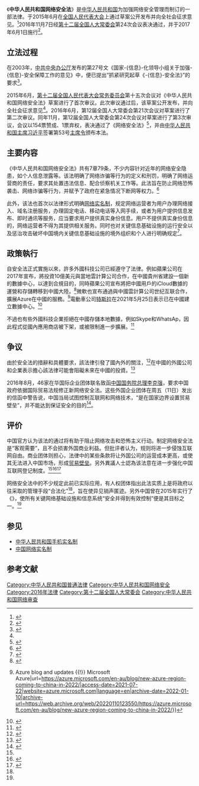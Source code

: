 {{noteTA
|G1=IT
|1=zh-hant:網絡安全法;zh-hans:网络安全法;<!--名從主人/名从主人-->
}}
{{Infobox PRC legislation
| 名称 = 中华人民共和国网络安全法
| 简称 = 网络安全法
| 提案方 = [[全国人民代表大会常务委员会法制工作委员会|全国人民代表大会常务委员会法制工作委员会]]
| 公布日期 = 2016年11月7日
| 施行日期 = 2017年6月1日
| 类别 = 普通法律
| wikisource =中华人民共和国网络安全法
| pdf = 中华人民共和国网络安全法.pdf
| flk-id = MmM5MDlmZGQ2NzhiZjE3OTAxNjc4YmY4Mjc2ZjA5M2Q%3D
<!-- 立法 -->
| 征求意见日期 = 2015年7月6日
| 议会届次 = 第12届全国人民代表大会常务委员会第24次会议
| 人大常委会通过日期 = 2016年11月7日
| 人大通过日期 = 
| 国务院通过日期 = 
| 公布者 = [[中华人民共和国主席|国家主席]][[习近平|习近平]]
| 公布命令 = 第53号《[[中华人民共和国主席令|中华人民共和国主席令]]》
| 自定义立法过程 = 
<!-- 修正 -->
| 修正次数 = 
| 最新修正日期 = 
| 修正案 = 
<!-- 废止 -->
| 废止日期 = 
| 被取代 = 
| 自定义废止过程 = 
}}
《'''中华人民共和国网络安全法'''》是[[中华人民共和国|中华人民共和国]]为加强网络安全管理而制订的一部法律。于2015年6月在[[全国人民代表大会|全国人民代表大会]]上通过草案公开发布并向全社会征求意见。<ref name="zzyjg">{{Cite web|title=网络安全法（草案）全文|url=http://www.npc.gov.cn/npc/xinwen/lfgz/flca/2015-07/06/content_1940614.htm|accessdate=2016-10-29|work=中国人大网|archiveurl=https://web.archive.org/web/20161029174914/http://www.npc.gov.cn/npc/xinwen/lfgz/flca/2015-07/06/content_1940614.htm|archivedate=2016-10-29|dead-url=yes}}</ref>2016年11月7日经[[第十二届全国人民代表大会常务委员会|第十二届全国人大常委会]]第24次会议表决通过，并于2017年6月1日施行<ref name="against">{{cite news|url=http://www.bbc.com/zhongwen/simp/world/2016/11/161111_china_cyber_law_reactions|title=全球40企业团体致函反对中国网络安全法|publisher=BBC中文網|date=2016-11-11|accessdate=2016-11-12|archivedate=2020-11-15|archiveurl=https://web.archive.org/web/20201115225946/https://www.bbc.com/zhongwen/simp/world/2016/11/161111_china_cyber_law_reactions|dead-url=no}}</ref>。

==立法过程==
在2003年，[[中共中央办公厅|中共中央办公厅]]发布的第27号文《国家-{信息}-化领导小组关于加强-{信息}-安全保障工作的意见》中，便已提出“抓紧研究起草《-{信息}-安全法》”的要求<ref>{{cite news|url=http://theory.people.com.cn/n/2015/0901/c387081-27537640.html|title=蓄力一纪 由是始之——《网络安全法(草案)》评述|publisher=人民网|date=2015-09-01|accessdate=2017-05-31|archivedate=2020-11-04|archiveurl=https://web.archive.org/web/20201104183630/http://theory.people.com.cn/n/2015/0901/c387081-27537640.html|dead-url=no}}</ref>。

2015年6月，[[第十二届全国人民代表大会常务委员会|第十二届全国人民代表大会常务委员会]]第十五次会议对《中华人民共和国网络安全法》草案进行了首次审议。此次审议通过后，该草案公开发布，并向全社会征求意见<ref name="zzyjg" />。2016年6月，第12届全国人大常委会第21次会议对草案进行了第二次审议。同年11月，第12届全国人大常委会第24次会议对草案进行了第3次审议，会议以154票赞成、1票弃权，表决通过了《网络安全法》<ref>{{cite news|url=http://news.china.com/domestic/945/20161108/23860135_all.html|title=首部网络安全法通过 人大回应“搞壁垒”|publisher=观察者网|date=2016-11-08|accessdate=2017-05-31|archivedate=2018-08-18|archiveurl=https://web.archive.org/web/20180818115303/https://news.china.com/domestic/945/20161108/23860135_all.html|dead-url=no}}</ref>，并由[[中华人民共和国主席|中华人民共和国主席]][[习近平|习近平]]签署第53号[[中华人民共和国主席令|主席令]]颁布本法。

==主要内容==
{{维基文库|中华人民共和国网络安全法}}
《中华人民共和国网络安全法》共有7章79条，不少内容针对近年的网络安全隐患，如个人信息泄露等。该法明确了网络诈骗等行为的定义和刑罚，明确了网络运营商的责任，要求其处置违法信息、配合侦察机关工作等。此法旨在防止网络恐怖袭击、网络诈骗等行为，并赋予了政府在紧急情况下断网等权力。<ref name="initium">{{cite news|url=https://theinitium.com/article/20161107-dailynews-china-internet-security/|title=全国人大审议通过网络安全法，紧急情况政府可断网|publisher=端传媒|date=2016-11-08|accessdate=2016-11-12|archivedate=2020-12-07|archiveurl=https://web.archive.org/web/20201207133021/https://theinitium.com/article/20161107-dailynews-china-internet-security/|dead-url=no}}</ref>

此外，该法也首次以法律形式明确[[中国网络实名制|网络实名制]]，规定网络运营者为用户办理网络接入、域名注册服务，办理固定电话、移动电话等入网手续，或者为用户提供信息发布、即时通讯等服务，应当要求用户提供真实身份信息。用户不提供真实身份信息的，网络运营者不得为其提供相关服务。同时也对关键信息基础设施的运行安全以及惩治攻击破坏中国境内关键信息基础设施的境外组织和个人进行明确规定<ref>{{cite news|title=织就网络安全的“法网”——网络安全法六大看点解析|work=新华社|url=http://news.xinhuanet.com/legal/2016-11/07/c_1119867197.htm|date=2016年11月7日|accessdate=2017年6月1日|archivedate=2016年11月25日|archiveurl=https://web.archive.org/web/20161125134753/http://news.xinhuanet.com/legal/2016-11/07/c_1119867197.htm|dead-url=no}}</ref>。

== 政策執行 ==
自安全法正式實施以來，許多外國科技公司已經遵守了法律。例如蘋果公司在2017年宣布，將投資10億美元與當地雲計算公司合作，在中國貴州省建設一個新的數據中心，以達到合規目的，同時蘋果公司宣布將把中國用戶的iCloud數據的運營和存儲轉移到中國大陸。<ref>{{Cite news|url=https://support.apple.com/en-us/HT208351|title=Learn more about iCloud in China|work=Apple Support|access-date=2018-04-14|language=en-US|archive-url=https://web.archive.org/web/20180307182323/https://support.apple.com/en-us/HT208351|archive-date=2018-03-07|url-status=live}}</ref>微軟也宣布通過與中國雲計算公司世纪互联合作，擴展Azure在中國的服務。<ref>{{Cite web|title=New Azure region coming to China in 2022 {{!}} Azure blog and updates {{!}} Microsoft Azure|url=https://azure.microsoft.com/en-au/blog/new-azure-region-coming-to-china-in-2022/|access-date=2021-07-22|website=azure.microsoft.com|language=en|archive-date=2022-01-10|archive-url=https://web.archive.org/web/20220110123550/https://azure.microsoft.com/en-au/blog/new-azure-region-coming-to-china-in-2022/}}</ref>電動車公司[[特斯拉_(公司)|特斯拉]]在2021年5月25日表示已在中國建立數據中心。<ref>{{Cite web|title=Tesla風波｜Tesla指已在中國建立數據中心 將向車主開放查詢平台|url=https://www.hk01.com/即時中國/629659/tesla風波-tesla指已在中國建立數據中心-將向車主開放查詢平台|access-date=2022-05-13|date=2021-05-25|last=葉琪|work=香港01|language=zh-HK|archive-date=2022-05-13|archive-url=https://web.archive.org/web/20220513162417/https://www.hk01.com/%E5%8D%B3%E6%99%82%E4%B8%AD%E5%9C%8B/629659/tesla%E9%A2%A8%E6%B3%A2-tesla%E6%8C%87%E5%B7%B2%E5%9C%A8%E4%B8%AD%E5%9C%8B%E5%BB%BA%E7%AB%8B%E6%95%B8%E6%93%9A%E4%B8%AD%E5%BF%83-%E5%B0%87%E5%90%91%E8%BB%8A%E4%B8%BB%E9%96%8B%E6%94%BE%E6%9F%A5%E8%A9%A2%E5%B9%B3%E5%8F%B0}}</ref>

不過也有些外國科技企業拒絕在中國存儲本地數據，例如Skype和WhatsAp，因此程式從國內應用商店被下架，或被限制進一步擴展。<ref>{{Cite news|url=https://cn.nytimes.com/business/20171122/skype-app-china/|title=多家中国区应用商店下架Skype|date=2017-11-22|work=纽约时报中文网|access-date=2018-04-14|language=zh|archive-url=https://web.archive.org/web/20180413112717/https://cn.nytimes.com/business/20171122/skype-app-china/|archive-date=2018-04-13|url-status=live}}</ref>

==争议==
由於安全法的措辭和具體要求，該法律引發了國內外的關注，<ref>{{Cite news|first1=Liza|last1=Lin|first2=Yoko|last2=Kubotadate=2017-12-06|title=U.S. Tech Firms Spooked by China's Arcane Cybersecurity Law|language=en-US|work=Wall Street Journal|url=https://www.wsj.com/articles/chinas-blurry-cyber-laws-give-u-s-tech-companies-no-security-1512558004|access-date=2021-07-22|issn=0099-9660|archive-date=2022-05-13|archive-url=https://web.archive.org/web/20220513162417/https://www.wsj.com/articles/chinas-blurry-cyber-laws-give-u-s-tech-companies-no-security-1512558004}}</ref>在中國的外國公司和企業表示擔心該法律可能會阻礙未來在中國的投資。<ref>{{Cite news|url=http://www.bbc.com/zhongwen/simp/chinese-news-40111643|title=中国施行《网络安全法》 外企为何担忧？|date=2017-05-31|work=BBC 中文网|access-date=2018-04-14|language=en-GB|archive-url=https://web.archive.org/web/20180511044716/http://www.bbc.com/zhongwen/simp/chinese-news-40111643|archive-date=2018-05-11|url-status=live}}</ref>

2016年8月，46家在华国际企业团体联名致函[[中国国务院总理|中国国务院总理]][[李克强|李克强]]，要求中国政府依据国际贸易法规修正新网络安全法。这些外国企业团体在周五（11日）发出的信函中警告说，中国当局试图控制互联网和网络技术，“是在国家边界设置贸易壁垒”，并不能达到保证安全的目的<ref>{{cite news|url=http://www.bbc.com/zhongwen/simp/business/2016/08/160812_business_china_cyber_law_appeal|title=46在华外企团体呼吁北京修改网络安全法|publisher=BBC中文网|date=2016-08-12|accessdate=2016-08-13|archive-date=2020-11-15|archive-url=https://web.archive.org/web/20201115205326/https://www.bbc.com/zhongwen/simp/business/2016/08/160812_business_china_cyber_law_appeal|dead-url=no}}</ref>。

==评价==
中国官方认为该法的通过将有助于阻止网络攻击和恐怖主义行动。制定网络安全法是“客观需要”，且不会损害外国商业利益。但批评者认为，规则将进一步侵蚀互联网自由。商业团体则担心，法律中的某些条款将让外国公司的运营成本更高，或使其无法进入中国市场，形成[[贸易壁垒|贸易壁垒]]。另外異議人士認為该法意在进一步强化中国互联网登记制度。<ref name="initium" /><ref name="dw">{{cite news|url=http://www.dw.com/zh/网络安全新法获得批准-中国审查机制再受质疑/a-36290470|title=网络安全新法获得批准 中国审查机制再受质疑|date=2016-11-07|publisher=德国之声中文网|accessdate=2016-11-12|archivedate=2020-11-15|archiveurl=https://web.archive.org/web/20201115130214/https://www.dw.com/zh/%E7%BD%91%E7%BB%9C%E5%AE%89%E5%85%A8%E6%96%B0%E6%B3%95%E8%8E%B7%E5%BE%97%E6%89%B9%E5%87%86-%E4%B8%AD%E5%9B%BD%E5%AE%A1%E6%9F%A5%E6%9C%BA%E5%88%B6%E5%86%8D%E5%8F%97%E8%B4%A8%E7%96%91/a-36290470|dead-url=no}}</ref><ref>{{cite news|url=http://cn.nytimes.com/china/20161108/china-cyber-security-regulations/|title=中国通过网络安全法，在华外企不安|publisher=纽约时报中文网|date=2016-11-08|accessdate=2016-11-12|archivedate=2020-11-16|archiveurl=https://web.archive.org/web/20201116150837/https://cn.nytimes.com/china/20161108/china-cyber-security-regulations/|dead-url=no}}</ref>

网络安全法中的不少规定此前已实际应用，有人权团体指出此法实质上是将政府以往采取的管理手段“合法化”<ref name="initium" />，旨在使异见销声匿迹。另外中国曾在2015年实行了《{{s|中华人民共和国国家安全法}}》，使所有关键网络基础设施和信息系统“安全并得到有效控制”便是其目标之一。<ref name="dw" />

==参见==
* [[中华人民共和国手机实名制|中华人民共和国手机实名制]]
* [[中国网络实名制|中国网络实名制]]

== 参考文献 ==
{{Reflist|2}}

{{中国通信业}}

[[Category:中华人民共和国普通法律|Category:中华人民共和国普通法律]]
[[Category:中华人民共和国网络安全|Category:中华人民共和国网络安全]]
[[Category:2016年法律|Category:2016年法律]]
[[Category:第十二届全国人大常委会|Category:第十二届全国人大常委会]]
[[Category:中华人民共和国网络审查|Category:中华人民共和国网络审查]]